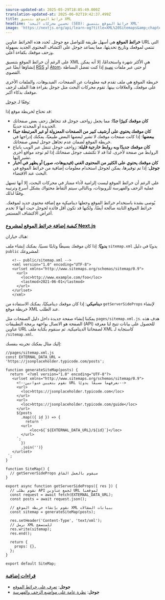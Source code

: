 ```yaml
---
source-updated-at: 2025-05-29T18:05:49.000Z
translation-updated-at: 2025-06-02T19:42:37.499Z
title: خرائط الموقع بتنسيق XML
headline: 'تحسين محركات البحث (SEO): خرائط الموقع بتنسيق XML'
image: 'https://nextjs.org/api/learn-og?title=XML%20Sitemaps&amp;chapter=7'
---
```


**خرائط الموقع** هي أسهل طريقة للتواصل مع جوجل. تُحدد هذه الخرائط عناوين URL التي تنتمي لموقعك وتاريخ تحديثها، مما يساعد جوجل على اكتشاف المحتوى الجديد بسهولة وزحف موقعك بكفاءة أعلى.

على الرغم أن خرائط الموقع بتنسيق XML هي الأكثر شهرة واستخدامًا، إلا أنه يمكن إنشاؤها أيضًا عبر [RSS](https://developers.google.com/search/docs/advanced/sitemaps/build-sitemap) أو [Atom](https://developers.google.com/search/docs/advanced/sitemaps/build-sitemap)، أو حتى عبر ملفات [نصية](https://developers.google.com/search/docs/advanced/sitemaps/build-sitemap) إذا كنت تفضل البساطة القصوى.

خريطة الموقع هي ملف تقدم فيه معلومات عن الصفحات، الفيديوهات، والملفات الأخرى على موقعك، والعلاقات بينها. تقوم محركات البحث مثل جوجل بقراءة هذا الملف لزحف موقعك بذكاء أكبر.

وفقًا لـ [جوجل](https://developers.google.com/search/docs/advanced/sitemaps/overview):

قد تحتاج لخريطة موقع إذا:

* **كان موقعك كبيرًا جدًا**: مما يجعل زواحف جوجل قد تتجاهل زحف بعض صفحاتك الجديدة أو المحدثة حديثًا.
* **كان موقعك يحتوي على أرشيف كبير من الصفحات المعزولة أو غير المرتبطة جيدًا ببعضها**: إذا كانت صفحات موقعك لا تشير لبعضها البعض طبيعيًا، يمكنك إدراجها في خريطة الموقع لضمان عدم تجاهل جوجل لبعض صفحاتك.
* **كان موقعك جديدًا وبه روابط خارجية قليلة**: زواحف جوجل تتنقل عبر الويب باتباع الروابط من صفحة لأخرى، لذا قد لا تكتشف جوجل صفحاتك إذا لم توجد مواقع أخرى تشير إليها.
* **كان موقعك يحتوي على الكثير من المحتوى الغني (فيديوهات، صور) أو يظهر في أخبار جوجل**: إذا تم توفيرها، يمكن لجوجل استخدام معلومات إضافية من خرائط الموقع في البحث عند الاقتضاء.

على الرغم أن خرائط الموقع ليست إلزامية لأداء ممتاز في محركات البحث، إلا أنها تسهل عملية الزحف والفهرسة للروبوتات، وبالتالي سيتم التقاط محتواك بشكل أسرع وترتيبه وفقًا لذلك.

يُوصى بشدة باستخدام خرائط الموقع وجعلها ديناميكية مع إضافة محتوى جديد لموقعك. خرائط الموقع الثابتة صالحة أيضًا، ولكنها قد تكون أقل فائدة لجوجل حيث أنها لا تخدم أغراض الاكتشاف المستمر.

### [كيفية إضافة خرائط الموقع لمشروع Next.js](#how-to-add-sitemaps-to-a-nextjs-project)

هناك خياران:

**يدويًا**: إذا كان موقعك بسيطًا وثابتًا نسبيًا، يمكنك إنشاء ملف `sitemap.xml` يدويًا في دليل `public` لمشروعك:

```
   <!-- public/sitemap.xml -->
   <xml version="1.0" encoding="UTF-8">
   <urlset xmlns="http://www.sitemaps.org/schemas/sitemap/0.9">
     <url>
       <loc>http://www.example.com/foo</loc>
       <lastmod>2021-06-01</lastmod>
     </url>
   </urlset>
   </xml>
```

**ديناميكي**: إذا كان موقعك ديناميكيًا، يمكنك الاستفادة من `getServerSideProps` لإنشاء خريطة موقع XML عند الطلب.

يمكننا إنشاء صفحة جديدة داخل دليل الصفحات مثل `pages/sitemap.xml.js`. هدف هذه الصفحة هو الاتصال بواجهة برمجة التطبيقات (API) للحصول على بيانات تتيح لنا معرفة عناوين URL لصفحاتنا الديناميكية. ثم سنقوم بكتابة ملف XML كاستجابة لـ `/sitemap.xml`.

إليك مثال يمكنك تجربته بنفسك:

```
//pages/sitemap.xml.js
const EXTERNAL_DATA_URL = 'https://jsonplaceholder.typicode.com/posts';
 
function generateSiteMap(posts) {
  return `<?xml version="1.0" encoding="UTF-8"?>
   <urlset xmlns="http://www.sitemaps.org/schemas/sitemap/0.9">
     <!--نقوم بتعيين عنوانين URL نعرفهما مسبقًا يدويًا-->
     <url>
       <loc>https://jsonplaceholder.typicode.com</loc>
     </url>
     <url>
       <loc>https://jsonplaceholder.typicode.com/guide</loc>
     </url>
     ${posts
       .map(({ id }) => {
         return `
       <url>
           <loc>${`${EXTERNAL_DATA_URL}/${id}`}</loc>
       </url>
     `;
       })
       .join('')}
   </urlset>
 `;
}
 
function SiteMap() {
  // getServerSideProps سيقوم بالعمل الشاق
}
 
export async function getServerSideProps({ res }) {
  // نقوم بطلب API لجمع عناوين URL لموقعنا
  const request = await fetch(EXTERNAL_DATA_URL);
  const posts = await request.json();
 
  // نقوم بإنشاء خريطة الموقع XML ببيانات المقالات
  const sitemap = generateSiteMap(posts);
 
  res.setHeader('Content-Type', 'text/xml');
  // نرسل XML للمتصفح
  res.write(sitemap);
  res.end();
 
  return {
    props: {},
  };
}
 
export default SiteMap;
```

### [قراءات إضافية](#further-reading)

* **جوجل**: [تعرف على خرائط الموقع](https://developers.google.com/search/docs/advanced/sitemaps/overview)
* **جوجل**: [نظرة عامة على مواضيع الزحف والفهرسة](https://developers.google.com/search/docs/advanced/crawling/overview)